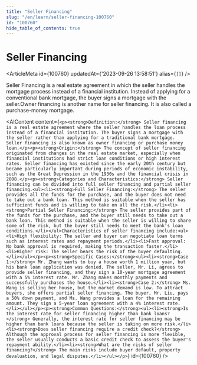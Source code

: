 ```yaml
---
title: "Seller Financing"
slug: "/en/learn/seller-financing-100760"
id: "100760"
hide_table_of_contents: true
---
```



# Seller Financing

<ArticleMeta id={100760} updatedAt={'2023-09-26 13:58:51'} alias={`[]`} />
<div className='border-solid border-b border-t-0 my-4 border-[var(--ifm-color-gray-300)]' />

Seller Financing is a real estate agreement in which the seller handles the mortgage process instead of a financial institution. Instead of applying for a conventional bank mortgage, the buyer signs a mortgage with the seller.Owner financing is another name for seller financing. It is also called a purchase-money mortgage.

<AIContent content={`<p><strong>Definition:</strong> Seller financing is a real estate agreement where the seller handles the loan process instead of a financial institution. The buyer signs a mortgage with the seller rather than applying for a traditional bank mortgage. Seller financing is also known as owner financing or purchase money loan.</p><p><strong>Origin:</strong> The concept of seller financing originated from changes in the real estate market, especially when financial institutions had strict loan conditions or high interest rates. Seller financing has existed since the early 20th century but became particularly important during periods of economic instability, such as the Great Depression in the 1930s and the financial crisis in 2008.</p><p><strong>Categories and Characteristics:</strong> Seller financing can be divided into full seller financing and partial seller financing.<ul><li><strong>Full Seller Financing:</strong> The seller provides all the funds for the purchase, and the buyer does not need to take out a bank loan. This method is suitable when the seller has sufficient funds and is willing to take on all the risk.</li><li><strong>Partial Seller Financing:</strong> The seller provides part of the funds for the purchase, and the buyer still needs to take out a bank loan. This method is suitable when the seller is willing to share some of the risk, but the buyer still needs to meet the bank's loan conditions.</li></ul>Characteristics of seller financing include:<ul><li>High flexibility: The seller and buyer can negotiate loan terms such as interest rates and repayment periods.</li><li>Fast approval: No bank approval is required, making the transaction faster.</li><li>Higher risk: The seller bears the risk of the buyer defaulting.</li></ul></p><p><strong>Specific Cases:</strong><ul><li><strong>Case 1:</strong> Mr. Zhang wants to buy a house worth 1 million yuan, but his bank loan application was denied. The seller, Mr. Li, agrees to provide seller financing, and they sign a 10-year mortgage agreement with a 5% interest rate. Mr. Zhang makes monthly payments and successfully purchases the house.</li><li><strong>Case 2:</strong> Ms. Wang is selling her house, but the market demand is low. To attract buyers, she offers partial seller financing. The buyer, Mr. Liu, pays a 50% down payment, and Ms. Wang provides a loan for the remaining amount. They sign a 5-year loan agreement with a 4% interest rate.</li></ul></p><p><strong>Common Questions:</strong><ul><li><strong>Is the interest rate for seller financing higher than bank loans?</strong> Generally, the interest rate for seller financing may be higher than bank loans because the seller is taking on more risk.</li><li><strong>Does seller financing require a credit check?</strong> Although the approval process for seller financing is more flexible, the seller usually conducts a basic credit check to assess the buyer's repayment ability.</li><li><strong>What are the risks of seller financing?</strong> The main risks include buyer default, property devaluation, and legal disputes.</li></ul></p>`} id={100760} />
